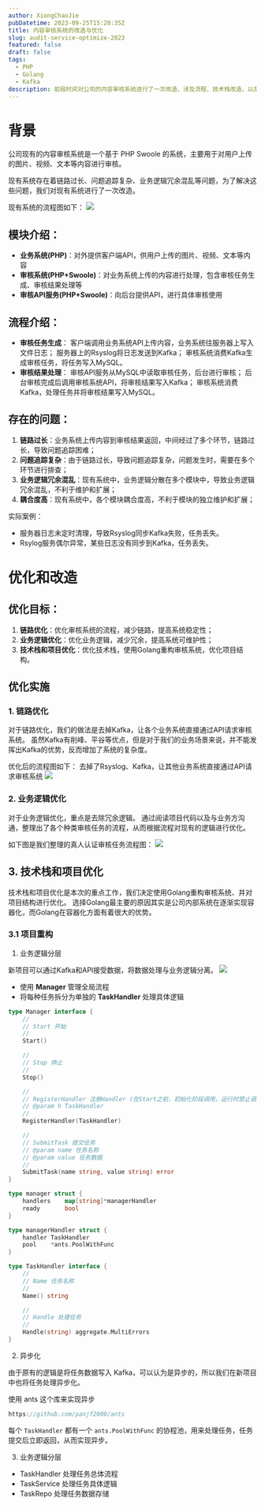 ```yaml
---
author: XiongChaoJie
pubDatetime: 2023-09-25T15:20:35Z
title: 内容审核系统的改造与优化
slug: audit-service-optimize-2023
featured: false
draft: false
tags:
  - PHP
  - Golang
  - Kafka
description: 前段时间对公司的内容审核系统进行了一次改造，涉及流程、技术栈改造，以及项目重构。
---
```


# 背景

公司现有的内容审核系统是一个基于 PHP Swoole 的系统，主要用于对用户上传的图片、视频、文本等内容进行审核。

现有系统存在着链路过长、问题追踪复杂、业务逻辑冗余混乱等问题，为了解决这些问题，我们对现有系统进行了一次改造。

现有系统的流程图如下：
![](@/assets/images/audit_system.png)

## 模块介绍：

- **业务系统(PHP)**：对外提供客户端API，供用户上传的图片、视频、文本等内容
- **审核系统(PHP+Swoole)**：对业务系统上传的内容进行处理，包含审核任务生成、审核结果处理等
- **审核API服务(PHP+Swoole)**：向后台提供API，进行具体审核使用

## 流程介绍：

- **审核任务生成**：
  客户端调用业务系统API上传内容，业务系统往服务器上写入文件日志；
  服务器上的Rsyslog将日志发送到Kafka；
  审核系统消费Kafka生成审核任务，将任务写入MySQL。
- **审核结果处理**：
  审核API服务从MySQL中读取审核任务，后台进行审核；
  后台审核完成后调用审核系统API，将审核结果写入Kafka；
  审核系统消费Kafka，处理任务并将审核结果写入MySQL。

## 存在的问题：

1. **链路过长**：业务系统上传内容到审核结果返回，中间经过了多个环节，链路过长，导致问题追踪困难；
2. **问题追踪复杂**：由于链路过长，导致问题追踪复杂，问题发生时，需要在多个环节进行排查；
3. **业务逻辑冗余混乱**：现有系统中，业务逻辑分散在多个模块中，导致业务逻辑冗余混乱，不利于维护和扩展；
4. **耦合度高**：现有系统中，各个模块耦合度高，不利于模块的独立维护和扩展；

实际案例：

- 服务器日志未定时清理，导致Rsyslog同步Kafka失败，任务丢失。
- Rsylog服务偶尔异常，某些日志没有同步到Kafka，任务丢失。

# 优化和改造

## 优化目标：

1. **链路优化**：优化审核系统的流程，减少链路，提高系统稳定性；
2. **业务逻辑优化**：优化业务逻辑，减少冗余，提高系统可维护性；
3. **技术栈和项目优化**：优化技术栈，使用Golang重构审核系统，优化项目结构。

## 优化实施

### 1. 链路优化

对于链路优化，我们的做法是去掉Kafka，让各个业务系统直接通过API请求审核系统。
虽然Kafka有削峰、平谷等优点，但是对于我们的业务场景来说，并不能发挥出Kafka的优势，反而增加了系统的复杂度。

优化后的流程图如下：
去掉了Rsyslog、Kafka，让其他业务系统直接通过API请求审核系统
![](@/assets/images/audit_system_new.png)

### 2. 业务逻辑优化

对于业务逻辑优化，重点是去除冗余逻辑。
通过阅读项目代码以及与业务方沟通，整理出了各个种类审核任务的流程，从而根据流程对现有的逻辑进行优化。

如下图是我们整理的真人认证审核任务流程图：
![](@/assets/images/users_verify.jpeg)

## 3. 技术栈和项目优化

技术栈和项目优化是本次的重点工作，我们决定使用Golang重构审核系统、并对项目结构进行优化。
选择Golang最主要的原因其实是公司内部系统在逐渐实现容器化，而Golang在容器化方面有着很大的优势。

### 3.1 项目重构

1. 业务逻辑分层

新项目可以通过Kafka和API接受数据，将数据处理与业务逻辑分离。
![](@/assets/images/audit_service_kafka_api.png)

- 使用 **Manager** 管理全局流程
- 将每种任务拆分为单独的 **TaskHandler** 处理具体逻辑

```go
type Manager interface {
	//
	// Start 开始
	//
	Start()

	//
	// Stop 停止
	//
	Stop()

	//
	// RegisterHandler 注册Handler (在Start之前，初始化阶段调用，运行时禁止调用)
	// @param h TaskHandler
	//
	RegisterHandler(TaskHandler)

	//
	// SubmitTask 提交任务
	// @param name 任务名称
	// @param value 任务数据
	//
	SubmitTask(name string, value string) error
}

type manager struct {
	handlers    map[string]*managerHandler
	ready       bool
}

type managerHandler struct {
	handler TaskHandler
	pool    *ants.PoolWithFunc
}

```

```go
type TaskHandler interface {
	//
	// Name 任务名称
	//
	Name() string

	//
	// Handle 处理任务
	//
	Handle(string) aggregate.MultiErrors
}
```

2. 异步化

由于原有的逻辑是将任务数据写入 Kafka，可以认为是异步的，所以我们在新项目中也将任务处理异步化。

使用 ants 这个库来实现异步

```go
https://github.com/panjf2000/ants
```

每个 `TaskHandler` 都有一个 `ants.PoolWithFunc` 的协程池，用来处理任务，任务提交后立即返回，从而实现异步。

3. 业务逻辑分层

- TaskHandler 处理任务总体流程
- TaskService 处理任务具体逻辑
- TaskRepo 处理任务数据存储
